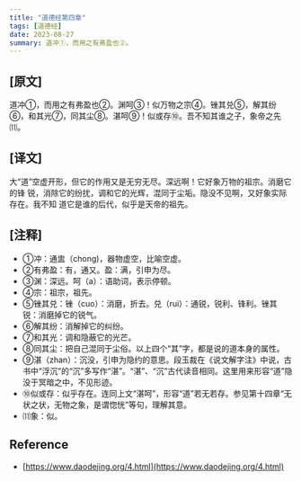 ```yaml
---
title: "道德经第四章"
tags: [道德经]
date: 2023-08-27
summary: 道冲①，而用之有弗盈也②。
---
```


## [原文]

道冲①，而用之有弗盈也②。渊呵③！似万物之宗④。锉其兑⑤，解其纷⑥，和其光⑦，同其尘⑧。湛呵⑨！似或存⑩。吾不知其谁之子，象帝之先⑾。

## [译文]

大“道”空虚开形，但它的作用又是无穷无尽。深远啊！它好象万物的祖宗。消磨它的锋
锐，消除它的纷扰，调和它的光辉，混同于尘垢。隐没不见啊，又好象实际存在。我不知
道它是谁的后代，似乎是天帝的祖先。

## [注释]

- ①冲：通盅（chong)，器物虚空，比喻空虚。
- ②有弗盈：有，通又。盈：满，引申为尽。
- ③渊：深远。呵（a）：语助词，表示停顿。
- ④宗：祖宗，祖先。
- ⑤锉其兑：锉（cuo）：消磨，折去。兑（rui）：通锐，锐利、锋利。锉其锐：消磨掉它的锐气。
- ⑥解其纷：消解掉它的纠纷。
- ⑦和其光：调和隐蔽它的光芒。
- ⑧同其尘：把自己混同于尘俗。以上四个“其”字，都是说的道本身的属性。
- ⑨湛（zhan）：沉没，引申为隐约的意思。段玉裁在《说文解字注》中说，古书中“浮沉”的“沉”多写作“湛”。“湛”、“沉”古代读音相同。这里用来形容“道”隐没于冥暗之中，不见形迹。
- ⑩似或存：似乎存在。连同上文“湛呵”，形容“道”若无若存。参见第十四章“无状之状，无物之象，是谓惚恍”等句，理解其意。
- ⑾象：似。

## Reference

- [https://www.daodejing.org/4.html](https://www.daodejing.org/4.html)
